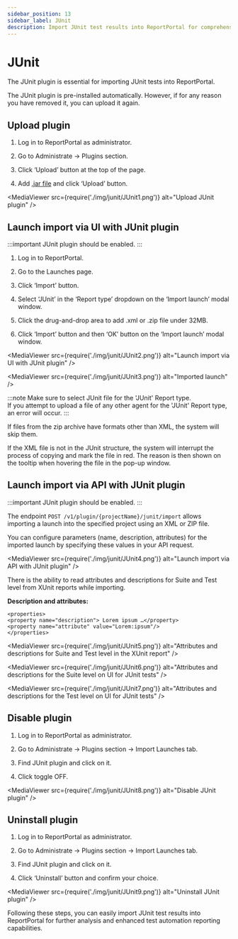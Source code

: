 ```yaml
---
sidebar_position: 13
sidebar_label: JUnit
description: Import JUnit test results into ReportPortal for comprehensive test automation reporting tools integration and analysis.
---
```


# JUnit

The JUnit plugin is essential for importing JUnit tests into ReportPortal.

The JUnit plugin is pre-installed automatically. However, if for any reason you have removed it, you can upload it again.

## Upload plugin

1. Log in to ReportPortal as administrator.

2. Go to Administrate -> Plugins section.

3. Click ‘Upload’ button at the top of the page.

4. Add [.jar file](https://github.com/reportportal/plugin-import-junit/packages) and click ‘Upload’ button.

<MediaViewer src={require('./img/junit/JUnit1.png')} alt="Upload JUnit plugin" />

## Launch import via UI with JUnit plugin

:::important
JUnit plugin should be enabled.
:::

1. Log in to ReportPortal.

2. Go to the Launches page.

3. Click ‘Import’ button.

4. Select ‘JUnit’ in the ‘Report type’ dropdown on the ‘Import launch’ modal window.

5. Click the drug-and-drop area to add .xml or .zip file under 32MB.

6. Click ‘Import’ button and then ‘OK’ button on the ‘Import launch’ modal window.

<MediaViewer src={require('./img/junit/JUnit2.png')} alt="Launch import via UI with JUnit plugin" />

<MediaViewer src={require('./img/junit/JUnit3.png')} alt="Imported launch" />

:::note
Make sure to select JUnit file for the 'JUnit' Report type.<br />
If you attempt to upload a file of any other agent for the 'JUnit' Report type, an error will occur.
:::

If files from the zip archive have formats other than XML, the system will skip them.

If the XML file is not in the JUnit structure, the system will interrupt the process of copying and mark the file in red. The reason is then shown on the tooltip when hovering the file in the pop-up window.

<MediaViewer src="https://youtu.be/X_lIooGAeto" alt="Upload and manage JUnit plugin in our test report dashboard" type="video" />

## Launch import via API with JUnit plugin

:::important
JUnit plugin should be enabled.
:::

The endpoint ```POST /v1/plugin/{projectName}/junit/import``` allows importing a launch into the specified project using an XML or ZIP file.

You can configure parameters (name, description, attributes) for the imported launch by specifying these values in your API request.

<MediaViewer src={require('./img/junit/JUnit4.png')} alt="Launch import via API with JUnit plugin" />

There is the ability to read attributes and descriptions for Suite and Test level from XUnit reports while importing.

**Description and attributes:**

```
<properties>
<property name="description"> Lorem ipsum …</property>
<property name="attribute" value="Lorem:ipsum"/>
</properties>
```

<MediaViewer src={require('./img/junit/JUnit5.png')} alt="Attributes and descriptions for Suite and Test level in the XUnit report" />

<MediaViewer src={require('./img/junit/JUnit6.png')} alt="Attributes and descriptions for the Suite level on UI for JUnit tests" />

<MediaViewer src={require('./img/junit/JUnit7.png')} alt="Attributes and descriptions for the Test level on UI for JUnit tests" />

<MediaViewer src="https://youtu.be/-jseHCta_1A" alt="Launch import via API with JUnit plugin in our qa automation dashboard" type="video" />

## Disable plugin

1. Log in to ReportPortal as administrator.

2. Go to Administrate -> Plugins section -> Import Launches tab.

3. Find JUnit plugin and click on it.

4. Click toggle OFF.

<MediaViewer src={require('./img/junit/JUnit8.png')} alt="Disable JUnit plugin" />

## Uninstall plugin

1. Log in to ReportPortal as administrator.

2. Go to Administrate -> Plugins section -> Import Launches tab.

3. Find JUnit plugin and click on it.

4. Click ‘Uninstall’ button and confirm your choice.

<MediaViewer src={require('./img/junit/JUnit9.png')} alt="Uninstall JUnit plugin" />

Following these steps, you can easily import JUnit test results into ReportPortal for further analysis and enhanced test automation reporting capabilities.
